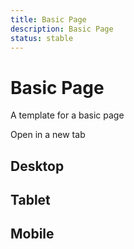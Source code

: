 ```yaml
---
title: Basic Page
description: Basic Page
status: stable
---
```


# Basic Page

A template for a basic page

<Link href="/templates/basic-page.html" external>
  Open in a new tab
</Link>

## Desktop

<RenderPage size="lg" />

## Tablet

<RenderPage size="md" />

## Mobile

<RenderPage size="sm" />
